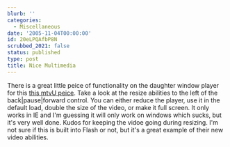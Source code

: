 ```yaml
---
blurb: ''
categories:
  - Miscellaneous
date: '2005-11-04T00:00:00'
id: 20eLPQAfbP8N
scrubbed_2021: false
status: published
type: post
title: Nice Multimedia
---
```


There is a great little peice of functionality on the daughter
window player for this
[this mtvU peice](http://www.mtvu.com/on_mtvu/stand_in/cameron_diaz.jhtml).
Take a look at the resize abilities to the left of the
back|pause|forward control. You can either reduce the player, use
it in the default load, double the size of the video, or make it
full screen. It only works in IE and I'm guessing it will only work
on windows which sucks, but it's very well done. Kudos for keeping
the vidoe going during resizing. I'm not sure if this is built into
Flash or not, but it's a great example of their new video
abilities.
